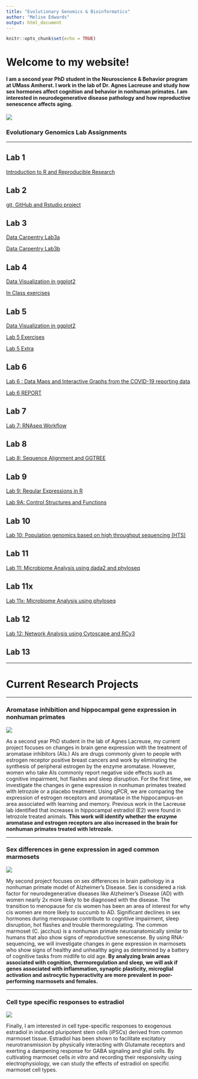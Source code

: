 ```yaml
---
title: "Evolutionary Genomics & Bioinformatics"
author: "Melise Edwards"
output: html_document
---
```


```r
knitr::opts_chunk$set(echo = TRUE)
```


# Welcome to my website!

#### I am a second year PhD student in the Neuroscience & Behavior program at UMass Amherst. I work in the lab of Dr. Agnes Lacreuse and study how sex hormones affect cognition and behavior in nonhuman primates. I am interested in neurodegenerative disease pathology and how reproductive senescence affects aging.


![](https://i1.rgstatic.net/ii/profile.image/769377251102723-1560445239343_Q512/Melise_Edwards3.jpg)


### **Evolutionary Genomics Lab Assignments**



*********


## Lab 1


[Introduction to R and Reproducible Research](lab1.html)


## Lab 2

[git, GitHub and Rstudio project](lab2.html)


## Lab 3

[Data Carpentry Lab3a](Lab3a.html)

[Data Carpentry Lab3b](Lab3b.html)


## Lab 4

[Data Visualization in ggplot2](DataViz_ggplot2.html)

[In Class exercises](Lab4_EvoGeno.html) 

## Lab 5 

[Data Visualization in ggplot2](Lab5final_EvoGeno.html)

[Lab 5 Exercises](Lab5_Part2.html)

[Lab 5 Extra](Lab5Extra_EvoGenoHW_Oct17.html)


## Lab 6 

[Lab 6 : Data Maps and Interactive Graphs from the COVID-19 reporting data](Lab6.html)

[Lab 6 REPORT](Lab6Report.html)


## Lab 7 

[Lab 7: RNAseq Workflow](Lab7.html)


## Lab 8

[Lab 8: Sequence Alignment and GGTREE](Lab8.html)



## Lab 9 

[Lab 9: Regular Expressions in R](Lab9.html)

[Lab 9A: Control Structures and Functions](Lab9A.html)


## Lab 10 

[Lab 10: Population genomics based on high throughput sequencing (HTS)](Lab10.html)


## Lab 11 

[Lab 11: Microbiome Analysis using dada2 and phyloseq](Lab11.html)


## Lab 11x

[Lab 11x: Microbiome Analysis using phyloseq](Lab11x.html)


## Lab 12 

[Lab 12: Network Analysis using Cytoscape and RCy3](Lab12.html)



## Lab 13 



------

# **Current Research Projects**

******



### Aromatase inhibition and hippocampal gene expression in nonhuman primates 

![](https://www.researchgate.net/profile/Ami_Raval/publication/51049654/figure/fig3/AS:667703576645641@1536204346495/Aromatase-enzyme-converts-testosterone-to-estradiol_W640.jpg) 

As a second year PhD student in the lab of Agnes Lacreuse, my current project focuses on changes in brain gene expression with the treatment of aromatase inhibitors (AIs.) AIs are drugs commonly given to people with estrogen receptor positive breast cancers and work by eliminating the synthesis of peripheral estrogen by the enzyme aromatase. However, women who take AIs commonly report negative side effects such as cognitive impairment, hot flashes and sleep disruption. For the first time, we investigate the changes in gene expression in nonhuman primates treated with letrozole or a placebo treatment. Using qPCR, we are comparing the expression of estrogen receptors and aromatase in the hippocampus--an area associated with learning and memory. Previous work in the Lacreuse lab identified that increases in hippocampal estradiol (E2) were found in letrozole treated animals. **This work will identify whether the enzyme aromatase and estrogen receptors are also increased in the brain for nonhuman primates treated with letrozole.** 

******

### Sex differences in gene expression in aged common marmosets 

![](https://t4.ftcdn.net/jpg/01/15/89/73/240_F_115897352_7KUjZdDPnJpBSUx4tSDEOzuguJPd4Nc1.jpg)

My second project focuses on sex differences in brain pathology in a nonhuman primate model of Alzheimer's Disease. Sex is considered a risk factor for neurodegenerative diseases like Alzheimer's Disease (AD) with women nearly 2x more likely to be diagnosed with the disease. The transition to menopause for cis women has been an area of interest for why cis women are more likely to succumb to AD. Significant declines in sex hormones during menopause contribute to cognitive impairment, sleep disruption, hot flashes and trouble thermoregulating. The common marmoset (C. jacchus) is a nonhuman primate neuroanatomically similar to humans that also show signs of reproductive senescense. By using RNA-sequencing, we will investigate changes in gene expression in marmosets who show signs of healthy and unhealthy aging as determined by a battery of cognitive tasks from midlife to old age. **By analyzing brain areas associated with cognition, thermoregulation and sleep, we will ask if genes associated with inflammation, synaptic plasticity, microglial activation and astrocytic hyperactivity are more prevalent in poor-performing marmosets and females.**


*****

### Cell type specific responses to estradiol 

![](https://cdn.shopify.com/s/files/1/1456/8506/articles/microglia_1024x1024.png?v=1587935389)

Finally, I am interested in cell type-specific responses to exogenous estradiol in induced pluripotent stem cells (iPSCs) derived from common marmoset tissue. Estradiol has been shown to facilitate excitatory neurotransmission by physically interacting with Glutamate receptors and exerting a dampening response for GABA signaling and glial cells. By cultivating marmoset cells *in vitro* and recording their responsivity using electrophysiology, we can study the effects of estradiol on specific marmoset cell types. 


